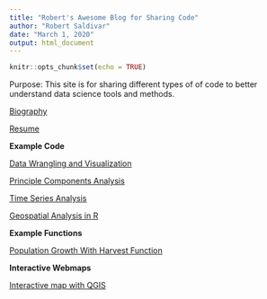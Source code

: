 ```yaml
---
title: "Robert's Awesome Blog for Sharing Code"
author: "Robert Saldivar"
date: "March 1, 2020"
output: html_document
---
```


```r
knitr::opts_chunk$set(echo = TRUE)
```

Purpose:
This site is for sharing different types of of code to better understand data science tools and methods.




[Biography](https://robertsaldivar.github.io/Saldivar_Website/biography)

[Resume](https://robertsaldivar.github.io/Saldivar_Website/resume)



**Example Code**


[Data Wrangling and Visualization](https://robertsaldivar.github.io/Saldivar_Website/Wrangling_Visualization)

[Principle Components Analysis](https://robertsaldivar.github.io/Saldivar_Website/PCA)

[Time Series Analysis](https://robertsaldivar.github.io/Saldivar_Website/time_series)

[Geospatial Analysis in R](https://robertsaldivar.github.io/Saldivar_Website/Hawaii_Maps)


**Example Functions**

[Population Growth With Harvest Function](https://robertsaldivar.github.io/Saldivar_Website/popgrow)


**Interactive Webmaps**

[Interactive map with QGIS](https://robertsaldivar.github.io/ESM267-web/qgis2web/#7/43.871/-73.293)